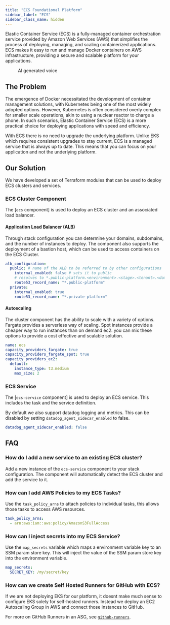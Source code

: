 ```yaml
---
title: "ECS Foundational Platform"
sidebar_label: "ECS"
sidebar_class_name: hidden
---
```


Elastic Container Service (ECS) is a fully-managed container orchestration service provided by Amazon Web Services (AWS) that simplifies the process of deploying, managing, and scaling containerized applications. ECS makes it easy to run and manage Docker containers on AWS infrastructure, providing a secure and scalable platform for your applications.

<figure>
  <ReactPlayer controls url="/assets/refarch/handoffs/ecs.mp4" />
  <figcaption>AI generated voice</figcaption>
</figure>

## The Problem

The emergence of Docker necessitated the development of container management solutions, with Kubernetes being one of the most widely adopted options. However, Kubernetes is often considered overly complex for smaller scale operations, akin to using a nuclear reactor to charge a phone. In such scenarios, Elastic Container Service (ECS) is a more practical choice for deploying applications with speed and efficiency.

With ECS there is no need to upgrade the underlying platform. Unlike EKS which requires consistent upgrades to stay
current, ECS is a managed service that is always up to date. This means that you can focus on your application and not the underlying platform.

## Our Solution

We have developed a set of Terraform modules that can be used to deploy ECS clusters and services.

### ECS Cluster Component

The [`ecs` component] is used to deploy an ECS cluster and an associated load balancer.

#### Application Load Balancer (ALB)

Through stack configuration you can determine your domains, subdomains, and the number of instances to deploy. The component also supports the deployment of a bastion host, which can be used to access containers on the ECS Cluster.

```yaml
alb_configuration:
  public: # name of the ALB to be referred to by other configurations
    internal_enabled: false # sets it to public
    # resolves to *.public-platform.<environment>.<stage>.<tenant>.<domain>.<tld>
    route53_record_name: "*.public-platform"
  private:
    internal_enabled: true
    route53_record_name: "*.private-platform"
```

#### Autoscaling

The cluster component has the ability to scale with a variety of options. Fargate provides a serverless way of scaling. Spot instances provide a cheaper way to run instances than on demand ec2. you can mix these options to provide a cost effective and scalable solution.

```yaml
name: ecs
capacity_providers_fargate: true
capacity_providers_fargate_spot: true
capacity_providers_ec2:
  default:
    instance_type: t3.medium
    max_size: 2
```

### ECS Service

The [`ecs-service` component] is used to deploy an ECS service. This includes the task and the service definition.

By default we also support datadog logging and metrics. This can be disabled by setting `datadog_agent_sidecar_enabled` to false.

```yaml
datadog_agent_sidecar_enabled: false
```

## FAQ

### How do I add a new service to an existing ECS cluster?

Add a new instance of the `ecs-service` component to your stack configuration. The component will automatically detect the ECS cluster and add the service to it.

### How can I add AWS Policies to my ECS Tasks?

Use the `task_policy_arns` to attach policies to individual tasks, this allows those tasks to access AWS resources.

```yaml
task_policy_arns:
  - arn:aws:iam::aws:policy/AmazonS3FullAccess
```

### How can I inject secrets into my ECS Service?

Use the `map_secrets` variable which maps a environment variable key to an SSM param store key. This will inject the value of the SSM param store key into the environment variable.

```yaml
map_secrets:
  SECRET_KEY: /my/secret/key
```

### How can we create Self Hosted Runners for GitHub with ECS?

If we are not deploying EKS for our platform, it doesnt make much sense to configure EKS solely for self-hosted runners. Instead we deploy an EC2 Autoscaling Group in AWS and connect those instances to GitHub.

For more on GitHub Runners in an ASG, see [`github-runners`](/components/library/aws/github-runners/).
